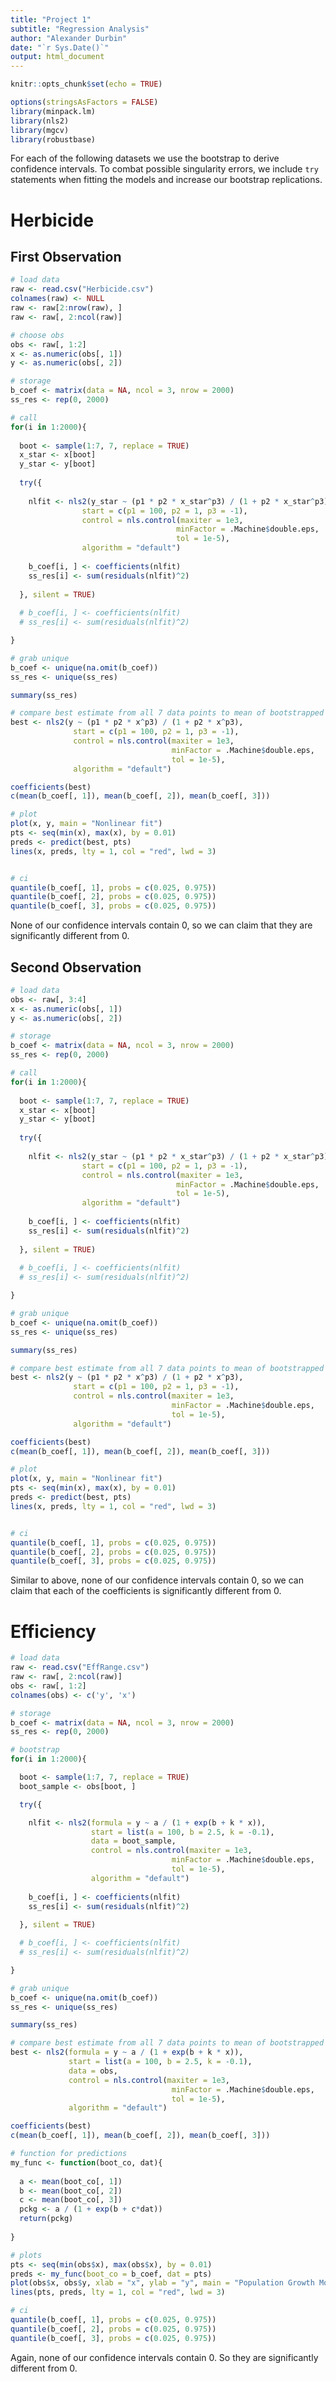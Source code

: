 ```yaml
---
title: "Project 1"
subtitle: "Regression Analysis"
author: "Alexander Durbin"
date: "`r Sys.Date()`"
output: html_document
---
```


```r
knitr::opts_chunk$set(echo = TRUE)
```

```r
options(stringsAsFactors = FALSE)
library(minpack.lm)
library(nls2)
library(mgcv)
library(robustbase)
```

For each of the following datasets we use the bootstrap to derive confidence intervals. To combat possible singularity errors, we include `try` statements when fitting the models and increase our bootstrap replications. 

# Herbicide
## First Observation

```r

# load data
raw <- read.csv("Herbicide.csv")
colnames(raw) <- NULL
raw <- raw[2:nrow(raw), ]
raw <- raw[, 2:ncol(raw)]

```

```r

# choose obs
obs <- raw[, 1:2]
x <- as.numeric(obs[, 1])
y <- as.numeric(obs[, 2])

# storage
b_coef <- matrix(data = NA, ncol = 3, nrow = 2000)
ss_res <- rep(0, 2000)

# call
for(i in 1:2000){
  
  boot <- sample(1:7, 7, replace = TRUE)
  x_star <- x[boot]
  y_star <- y[boot]
  
  try({
    
    nlfit <- nls2(y_star ~ (p1 * p2 * x_star^p3) / (1 + p2 * x_star^p3), 
                start = c(p1 = 100, p2 = 1, p3 = -1),
                control = nls.control(maxiter = 1e3,
                                     minFactor = .Machine$double.eps,
                                     tol = 1e-5),
                algorithm = "default")
    
    b_coef[i, ] <- coefficients(nlfit)
    ss_res[i] <- sum(residuals(nlfit)^2)
    
  }, silent = TRUE)
  
  # b_coef[i, ] <- coefficients(nlfit)
  # ss_res[i] <- sum(residuals(nlfit)^2)

}

# grab unique
b_coef <- unique(na.omit(b_coef))
ss_res <- unique(ss_res)

summary(ss_res)

# compare best estimate from all 7 data points to mean of bootstrapped sample
best <- nls2(y ~ (p1 * p2 * x^p3) / (1 + p2 * x^p3), 
              start = c(p1 = 100, p2 = 1, p3 = -1),
              control = nls.control(maxiter = 1e3,
                                    minFactor = .Machine$double.eps,
                                    tol = 1e-5),
              algorithm = "default")

coefficients(best)
c(mean(b_coef[, 1]), mean(b_coef[, 2]), mean(b_coef[, 3]))

# plot
plot(x, y, main = "Nonlinear fit")
pts <- seq(min(x), max(x), by = 0.01)
preds <- predict(best, pts)
lines(x, preds, lty = 1, col = "red", lwd = 3)


# ci
quantile(b_coef[, 1], probs = c(0.025, 0.975))
quantile(b_coef[, 2], probs = c(0.025, 0.975))
quantile(b_coef[, 3], probs = c(0.025, 0.975))

```

None of our confidence intervals contain 0, so we can claim that they are significantly different from 0. 

## Second Observation

```r

# load data
obs <- raw[, 3:4]
x <- as.numeric(obs[, 1])
y <- as.numeric(obs[, 2])

# storage
b_coef <- matrix(data = NA, ncol = 3, nrow = 2000)
ss_res <- rep(0, 2000)

# call
for(i in 1:2000){
  
  boot <- sample(1:7, 7, replace = TRUE)
  x_star <- x[boot]
  y_star <- y[boot]
  
  try({
    
    nlfit <- nls2(y_star ~ (p1 * p2 * x_star^p3) / (1 + p2 * x_star^p3), 
                start = c(p1 = 100, p2 = 1, p3 = -1),
                control = nls.control(maxiter = 1e3,
                                     minFactor = .Machine$double.eps,
                                     tol = 1e-5),
                algorithm = "default")
    
    b_coef[i, ] <- coefficients(nlfit)
    ss_res[i] <- sum(residuals(nlfit)^2)
    
  }, silent = TRUE)
  
  # b_coef[i, ] <- coefficients(nlfit)
  # ss_res[i] <- sum(residuals(nlfit)^2)

}

# grab unique
b_coef <- unique(na.omit(b_coef))
ss_res <- unique(ss_res)

summary(ss_res)

# compare best estimate from all 7 data points to mean of bootstrapped sample
best <- nls2(y ~ (p1 * p2 * x^p3) / (1 + p2 * x^p3), 
              start = c(p1 = 100, p2 = 1, p3 = -1),
              control = nls.control(maxiter = 1e3,
                                    minFactor = .Machine$double.eps,
                                    tol = 1e-5),
              algorithm = "default")

coefficients(best)
c(mean(b_coef[, 1]), mean(b_coef[, 2]), mean(b_coef[, 3]))

# plot
plot(x, y, main = "Nonlinear fit")
pts <- seq(min(x), max(x), by = 0.01)
preds <- predict(best, pts)
lines(x, preds, lty = 1, col = "red", lwd = 3)


# ci
quantile(b_coef[, 1], probs = c(0.025, 0.975))
quantile(b_coef[, 2], probs = c(0.025, 0.975))
quantile(b_coef[, 3], probs = c(0.025, 0.975))

```

Similar to above, none of our confidence intervals contain 0, so we can claim that each of the coefficients is significantly different from 0.

# Efficiency

```r
 
# load data
raw <- read.csv("EffRange.csv")
raw <- raw[, 2:ncol(raw)]
obs <- raw[, 1:2]
colnames(obs) <- c('y', 'x')

# storage
b_coef <- matrix(data = NA, ncol = 3, nrow = 2000)
ss_res <- rep(0, 2000)

# bootstrap
for(i in 1:2000){

  boot <- sample(1:7, 7, replace = TRUE)
  boot_sample <- obs[boot, ]

  try({

    nlfit <- nls2(formula = y ~ a / (1 + exp(b + k * x)),
                  start = list(a = 100, b = 2.5, k = -0.1),
                  data = boot_sample,
                  control = nls.control(maxiter = 1e3,
                                    minFactor = .Machine$double.eps,
                                    tol = 1e-5),
                  algorithm = "default")
    
    b_coef[i, ] <- coefficients(nlfit)
    ss_res[i] <- sum(residuals(nlfit)^2)
    
  }, silent = TRUE)

  # b_coef[i, ] <- coefficients(nlfit)
  # ss_res[i] <- sum(residuals(nlfit)^2)

}

# grab unique
b_coef <- unique(na.omit(b_coef))
ss_res <- unique(ss_res)

summary(ss_res)

# compare best estimate from all 7 data points to mean of bootstrapped sample
best <- nls2(formula = y ~ a / (1 + exp(b + k * x)),
             start = list(a = 100, b = 2.5, k = -0.1),
             data = obs,
             control = nls.control(maxiter = 1e3,
                                    minFactor = .Machine$double.eps,
                                    tol = 1e-5),
             algorithm = "default")

coefficients(best)
c(mean(b_coef[, 1]), mean(b_coef[, 2]), mean(b_coef[, 3]))

# function for predictions
my_func <- function(boot_co, dat){
  
  a <- mean(boot_co[, 1])
  b <- mean(boot_co[, 2])
  c <- mean(boot_co[, 3])
  pckg <- a / (1 + exp(b + c*dat))
  return(pckg)
  
}

# plots
pts <- seq(min(obs$x), max(obs$x), by = 0.01)
preds <- my_func(boot_co = b_coef, dat = pts)
plot(obs$x, obs$y, xlab = "x", ylab = "y", main = "Population Growth Model")
lines(pts, preds, lty = 1, col = "red", lwd = 3)

# ci
quantile(b_coef[, 1], probs = c(0.025, 0.975))
quantile(b_coef[, 2], probs = c(0.025, 0.975))
quantile(b_coef[, 3], probs = c(0.025, 0.975))

```

Again, none of our confidence intervals contain 0. So they are significantly different from 0.
